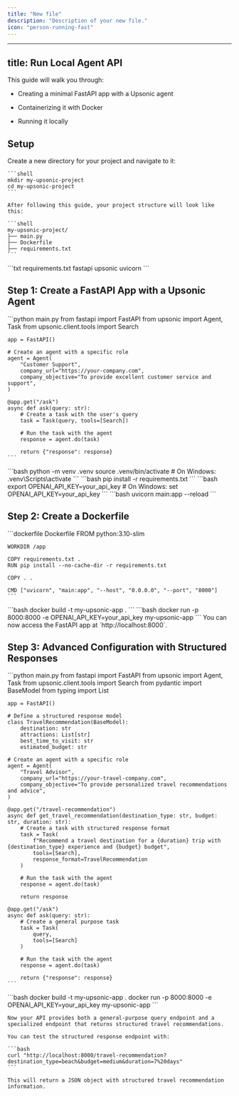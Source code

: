 ```yaml
---
title: "New file"
description: "Description of your new file."
icon: "person-running-fast"
---
```


***

## title: Run Local Agent API

This guide will walk you through:

* Creating a minimal FastAPI app with a Upsonic agent

* Containerizing it with Docker

* Running it locally

## Setup

<Steps>
  <Step title="Create a new directory for your project">
    Create a new directory for your project and navigate to it:

    ```shell
    mkdir my-upsonic-project
    cd my-upsonic-project
    ```

    After following this guide, your project structure will look like this:

    ```shell
    my-upsonic-project/
    ├── main.py
    ├── Dockerfile
    ├── requirements.txt
    ```
  </Step>

  <Step title="Create a `requirements.txt` file and add the required dependencies:">
    ```txt requirements.txt
    fastapi
    upsonic
    uvicorn
    ```
  </Step>
</Steps>

## Step 1: Create a FastAPI App with a Upsonic Agent

<Steps>
  <Step title="Create a new Python file, e.g., `main.py`, and add the following code to create a minimal FastAPI app with a Upsonic agent:">
    ```python main.py
    from fastapi import FastAPI
    from upsonic import Agent, Task
    from upsonic.client.tools import Search

    app = FastAPI()

    # Create an agent with a specific role
    agent = Agent(
        "Customer Support",
        company_url="https://your-company.com",
        company_objective="To provide excellent customer service and support",
    )

    @app.get("/ask")
    async def ask(query: str):
        # Create a task with the user's query
        task = Task(query, tools=[Search])
        
        # Run the task with the agent
        response = agent.do(task)
        
        return {"response": response}
    ```
  </Step>

  <Step title="Create and activate a virtual environment:">
    ```bash
    python -m venv .venv
    source .venv/bin/activate  # On Windows: .venv\Scripts\activate
    ```
  </Step>

  <Step title="Install the required dependencies by running:">
    ```bash
    pip install -r requirements.txt
    ```
  </Step>

  <Step title="Set your OPENAI_API_KEY environment variable:">
    ```bash
    export OPENAI_API_KEY=your_api_key  # On Windows: set OPENAI_API_KEY=your_api_key
    ```
  </Step>

  <Step title="Run the FastAPI app with `uvicorn main:app --reload`.">
    ```bash
    uvicorn main:app --reload
    ```
  </Step>
</Steps>

## Step 2: Create a Dockerfile

<Steps>
  <Step title="In the same directory, create a new file named `Dockerfile` with the following content:">
    ```dockerfile Dockerfile
    FROM python:3.10-slim

    WORKDIR /app

    COPY requirements.txt .
    RUN pip install --no-cache-dir -r requirements.txt

    COPY . .

    CMD ["uvicorn", "main:app", "--host", "0.0.0.0", "--port", "8000"]
    ```
  </Step>

  <Step title="Build the Docker image by running:">
    ```bash
    docker build -t my-upsonic-app .
    ```
  </Step>

  <Step title="Run the Docker container with:">
    ```bash
    docker run -p 8000:8000 -e OPENAI_API_KEY=your_api_key my-upsonic-app
    ```
  </Step>

  <Step title="Access your app">
    You can now access the FastAPI app at `http://localhost:8000`.
  </Step>
</Steps>

## Step 3: Advanced Configuration with Structured Responses

<Steps>
  <Step title="Enhance your `main.py` file to include structured responses using Pydantic models:">
    ```python main.py
    from fastapi import FastAPI
    from upsonic import Agent, Task
    from upsonic.client.tools import Search
    from pydantic import BaseModel
    from typing import List

    app = FastAPI()

    # Define a structured response model
    class TravelRecommendation(BaseModel):
        destination: str
        attractions: List[str]
        best_time_to_visit: str
        estimated_budget: str

    # Create an agent with a specific role
    agent = Agent(
        "Travel Advisor",
        company_url="https://your-travel-company.com",
        company_objective="To provide personalized travel recommendations and advice",
    )

    @app.get("/travel-recommendation")
    async def get_travel_recommendation(destination_type: str, budget: str, duration: str):
        # Create a task with structured response format
        task = Task(
            f"Recommend a travel destination for a {duration} trip with {destination_type} experience and {budget} budget",
            tools=[Search],
            response_format=TravelRecommendation
        )
        
        # Run the task with the agent
        response = agent.do(task)
        
        return response

    @app.get("/ask")
    async def ask(query: str):
        # Create a general purpose task
        task = Task(
            query, 
            tools=[Search]
        )
        
        # Run the task with the agent
        response = agent.do(task)
        
        return {"response": response}
    ```
  </Step>

  <Step title="Run the updated Docker container:">
    ```bash
    docker build -t my-upsonic-app .
    docker run -p 8000:8000 -e OPENAI_API_KEY=your_api_key my-upsonic-app
    ```

    Now your API provides both a general-purpose query endpoint and a specialized endpoint that returns structured travel recommendations.

    You can test the structured response endpoint with:

    ```bash
    curl "http://localhost:8000/travel-recommendation?destination_type=beach&budget=medium&duration=7%20days"
    ```

    This will return a JSON object with structured travel recommendation information.
  </Step>
</Steps>